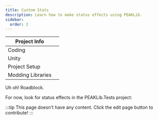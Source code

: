 ```yaml
---
title: Custom Stats
description: Learn how to make status effects using PEAKLib.
sidebar:
  order: 2
---
```



| Project Info | |
| --- | --- |
| Coding | <Badge text="Required" variant="danger" /> |
| Unity | <Badge text="Optional" variant="success" /> |
| Project Setup | <Badge text="Simple" variant="success" /> |
| Modding Libraries | <Badge text="PEAKLib.Stats" /> |

Uh oh! Roadblock.

For now, look for status effects in the PEAKLib.Tests project:

<LinkCard
  title="PEAKLib.Tests/Plugin.cs"
  href="https://github.com/PEAKModding/PEAKLib/blob/main/tests/PEAKLib.Tests/Plugin.cs"
  description="PEAKLib.Tests has two status effects which can be used as reference"
  target="_blank"
/>

:::tip
This page doesn't have any content. Click the edit page button to contribute!
:::